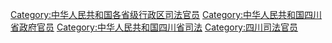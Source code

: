 [[Category:中华人民共和国各省级行政区司法官员|Category:中华人民共和国各省级行政区司法官员]]
[[Category:中华人民共和国四川省政府官员|Category:中华人民共和国四川省政府官员]]
[[Category:中华人民共和国四川省司法|Category:中华人民共和国四川省司法]]
[[Category:四川司法官员|Category:四川司法官员]]